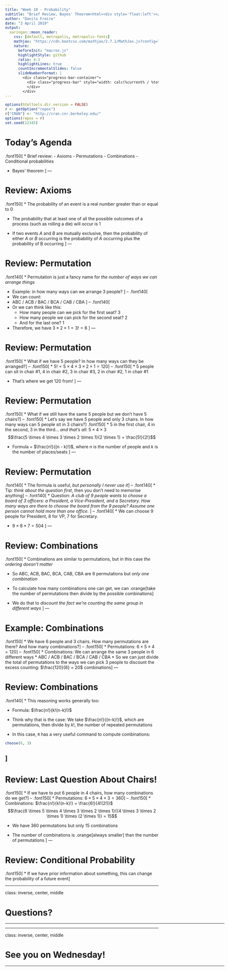 ```yaml
---
title: "Week 10 - Probability"
subtitle: "Brief Review, Bayes' Theorem<html><div style='float:left'></div><hr color='#EB811B' size=1px width=800px></html>"
author: "Danilo Freire"
date: "3 April 2019"
output: 
  xaringan::moon_reader:
    css: [default, metropolis, metropolis-fonts]
    mathjax: "https://cdn.bootcss.com/mathjax/2.7.1/MathJax.js?config=TeX-MML-AM_HTMLorMML"
    nature: 
      beforeInit: "macros.js"
      highlightStyle: github
      ratio: 4:3
      highlightLines: true
      countIncrementalSlides: false
      slideNumberFormat: |
        <div class="progress-bar-container">
          <div class="progress-bar" style="width: calc(%current% / %total% * 100%);">
          </div>
        </div>
---
```


```r
options(htmltools.dir.version = FALSE)
r <- getOption("repos")
r["CRAN"] <- "http://cran.cnr.berkeley.edu/"
options(repos = r)
set.seed(12345)
```

<style>

.remark-slide-number {
  position: inherit;
}

.remark-slide-number .progress-bar-container {
  position: absolute;
  bottom: 0;
  height: 6px;
  display: block;
  left: 0;
  right: 0;
}

.remark-slide-number .progress-bar {
  height: 100%;
  background-color: #EB811B;
}

.orange {
  color: #EB811B;
}
</style>

# Today's Agenda

.font150[
* Brief review:
  - Axioms
  - Permutations
  - Combinations
  - Conditional probabilities
  
* Bayes' theorem
]
---

# Review: Axioms

.font150[
* The probability of an event is a real number greater than or equal to 0
 
* The probability that at least one of all the possible outcomes of a process (such as rolling a die) will occur is 1 

* If two events $A$ and $B$ are mutually exclusive, then the probability of either $A$ or $B$ occurring is the probability of $A$ occurring plus the probability of B occurring 
]
---

# Review: Permutation

.font140[
* Permutation is just a fancy name for _the number of ways we can arrange things_

* Example: in how many ways can we arrange 3 people?
]
--
.font140[
* We can count:
* ABC / ACB / BAC / BCA / CAB / CBA
]
--
.font140[
* Or we can think like this: 
  - How many people can we pick for the first seat? 3
  - How many people we can pick for the second seat? 2
  - And for the last one? 1
  
* Therefore, we have $3 \times 2 \times 1 = 3! = 6$ 
]
---

# Review: Permutation

.font150[
* What if we have 5 people? In how many ways can they be arranged?
]
--
.font150[
* $5! = 5 \times 4 \times 3 \times 2 \times 1 = 120$
]
--
.font150[
* 5 people can sit in chair #1, 4 in chair #2, 3 in chair #3, 2 in chair #2, 1 in chair #1

* That's where we get 120 from!
]
---

# Review: Permutation

.font150[
* What if we still have the same 5 people but we don't have 5 chairs?
]
--
.font150[
* Let's say we have 5 people and only 3 chairs. In how many ways can 5 people sit in 3 chairs?
]
.font150[
* 5 in the first chair, 4 in the second, 3 in the third... _and that's all_: $5 \times 4 \times 3$
 $$\frac{5 \times 4 \times 3 \times 2 \times 1}{2 \times 1} = \frac{5!}{2!}$$
 
* Formula = $\frac{n!}{(n - k)!}$, where $n$ is the number of people and $k$ is the number of places/seats 
]
---

# Review: Permutation

.font140[
* The formula is useful, _but personally I never use it_]
--
.font140[
* Tip: _think about the question first_, then you don't need to memorise anything]
--
.font140[
* Question: _A club of 9 people wants to choose a board of 3 officers: a President, a Vice-President, and a Secretary. How many ways are there to choose the board from the 9 people? Assume one person cannot hold more than one office._ 
]
--
.font140[
* We can choose 9 people for President, 8 for VP, 7 for Secretary.

* $9 \times 8 \times 7 = 504$
]
---

# Review: Combinations

.font150[
* Combinations are similar to permutations, but in this case _the ordering doesn't matter_

* So ABC, ACB, BAC, BCA, CAB, CBA are 6 permutations but _only one combination_

* To calculate how many combinations one can get, we can .orange[take the number of permutations then divide by the possible combinations]

* We do that to _discount the fact we're counting the same group in different ways_
]
---

# Example: Combinations

.font150[
* We have 6 people and 3 chairs. How many permutations are there? And how many combinations?
]
--
.font150[
* Permutations: $6 \times 5 \times 4 = 120$
]
--
.font150[
* Combinations: We can arrange the same 3 people in 6 different ways
* ABC / ACB / BAC / BCA / CAB / CBA
* So we can just divide the total of permutations to the ways we can pick 3 people to discount the excess counting: $\frac{120}{6} = 20$ combinations
]
---

# Review: Combinations

.font140[
* This reasoning works generally too:

* Formula: $\frac{n!}{k!(n-k)!}$

* Think why that is the case: We take $\frac{n!}{(n-k)!}$, which are permutations, then divide by $k!$, the number of repeated permutations

* In this case, `R` has a very useful command to compute combinations: 
```r
choose(6, 3)
```
]
---

# Review: Last Question About Chairs!

.font150[
* If we have to put 6 people in 4 chairs, how many combinations do we get?
]
--
.font150[
* Permutations: $6 \times 5 \times 4 \times 3 = 360$
]
--
.font150[
* Combinations: $\frac{n!}{k!(n-k)!} = \frac{6!}{4!(2!)}$
$$\frac{6 \times 5 \times 4 \times 3 \times 2 \times 1}{(4 \times 3 \times 2 \times 1) \times (2 \times 1)} = 15$$

* We have 360 permutations but only 15 combinations

* The number of combinations is .orange[always smaller] than the number of permutations
]
---

# Review: Conditional Probability

.font150[
* If we have prior information about something, this can change the probability of a future event
]

---

class: inverse, center, middle

# Questions?

<html><div style='float:left'></div><hr color='#EB811B' size=1px width=720px></html>  
---

class: inverse, center, middle

# See you on Wednesday!

<html><div style='float:left'></div><hr color='#EB811B' size=1px width=720px></html>  